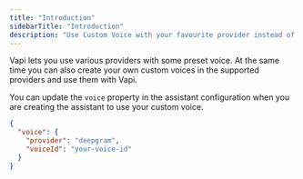 ```yaml
---
title: "Introduction"
sidebarTitle: "Introduction"
description: "Use Custom Voice with your favourite provider instead of the preset ones."
---
```


Vapi lets you use various providers with some preset voice. At the same time you can also create your own custom voices in the supported providers and use them with Vapi.

You can update the `voice` property in the assistant configuration when you are creating the assistant to use your custom voice.

```json
{
  "voice": {
    "provider": "deepgram",
    "voiceId": "your-voice-id"
  }
}
```
